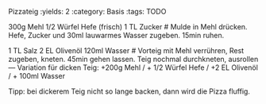 Pizzateig
:yields: 2
:category: Basis
:tags: TODO

300g Mehl
1/2 Würfel Hefe (frisch)
1 TL Zucker
# Mulde in Mehl drücken. Hefe, Zucker und 30ml lauwarmes Wasser zugeben. 15min ruhen.

1 TL Salz
2 EL Olivenöl
120ml Wasser
# Vorteig mit Mehl verrühren, Rest zugeben, kneten. 45min gehen lassen.
  Teig nochmal durchkneten, ausrollen
---
Variation für dicken Teig: +200g Mehl / + 1/2 Würfel Hefe / +2 EL Olivenöl / + 100ml Wasser

Tipp: bei dickerem Teig nicht so lange backen, dann wird die Pizza fluffig.
